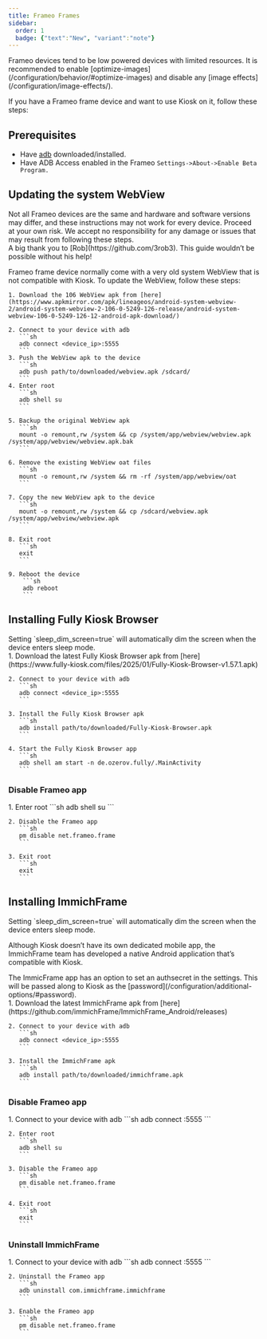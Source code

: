 ```yaml
---
title: Frameo Frames
sidebar:
  order: 1
  badge: {"text":"New", "variant":"note"}
---
```




<Aside type="note">
    Frameo devices tend to be low powered devices with limited resources. It is recommended to enable [optimize-images](/configuration/behavior/#optimize-images) and disable any [image effects](/configuration/image-effects/).
</Aside>

If you have a Frameo frame device and want to use Kiosk on it, follow these steps:

## Prerequisites

- Have [adb](https://developer.android.com/tools/releases/platform-tools) downloaded/installed.
- Have ADB Access enabled in the Frameo `Settings->About->Enable Beta Program.`


## Updating the system WebView


<Aside type="caution">
    Not all Frameo devices are the same and hardware and software versions may differ, and these instructions may not work for every device. Proceed at your own risk. We accept no responsibility for any damage or issues that may result from following these steps.
</Aside>

<Acknowledgement type="tip" title="Acknowledgement">
    A big thank you to [Rob](https://github.com/3rob3). This guide wouldn’t be possible without his help!
</Acknowledgement>

Frameo frame device normally come with a very old system WebView that is not compatible with Kiosk. To update the WebView, follow these steps:

<Steps>

    1. Download the 106 WebView apk from [here](https://www.apkmirror.com/apk/lineageos/android-system-webview-2/android-system-webview-2-106-0-5249-126-release/android-system-webview-106-0-5249-126-12-android-apk-download/)

    2. Connect to your device with adb
       ```sh
       adb connect <device_ip>:5555
       ```
    3. Push the WebView apk to the device
       ```sh
       adb push path/to/downloaded/webview.apk /sdcard/
       ```
    4. Enter root
       ```sh
       adb shell su
       ```

    5. Backup the original WebView apk
       ```sh
       mount -o remount,rw /system && cp /system/app/webview/webview.apk /system/app/webview/webview.apk.bak
       ```

    6. Remove the existing WebView oat files
       ```sh
       mount -o remount,rw /system && rm -rf /system/app/webview/oat
       ```

    7. Copy the new WebView apk to the device
       ```sh
       mount -o remount,rw /system && cp /sdcard/webview.apk /system/app/webview/webview.apk
       ```

    8. Exit root
       ```sh
       exit
       ```

    9. Reboot the device
        ```sh
        adb reboot
        ```

</Steps>


## Installing Fully Kiosk Browser

<Aside type="tip">
    Setting `sleep_dim_screen=true` will automatically dim the screen when the device enters sleep mode.
</Aside>

<Steps>
    1. Download the latest Fully Kiosk Browser apk from [here](https://www.fully-kiosk.com/files/2025/01/Fully-Kiosk-Browser-v1.57.1.apk)

    2. Connect to your device with adb
       ```sh
       adb connect <device_ip>:5555
       ```

    3. Install the Fully Kiosk Browser apk
       ```sh
       adb install path/to/downloaded/Fully-Kiosk-Browser.apk
       ```

    4. Start the Fully Kiosk Browser app
       ```sh
       adb shell am start -n de.ozerov.fully/.MainActivity
       ```

</Steps>


### Disable Frameo app

<Steps>
    1. Enter root
       ```sh
       adb shell su
       ```

    2. Disable the Frameo app
       ```sh
       pm disable net.frameo.frame
       ```

    3. Exit root
       ```sh
       exit
       ```
</Steps>

## Installing ImmichFrame

<Aside type="tip">
    Setting `sleep_dim_screen=true` will automatically dim the screen when the device enters sleep mode.
</Aside>

Although Kiosk doesn’t have its own dedicated mobile app, the ImmichFrame team has developed a native Android application that’s compatible with Kiosk.

<Aside type="note">
    The ImmicFrame app has an option to set an authsecret in the settings. This will be passed along to Kiosk as the [password](/configuration/additional-options/#password).
</Aside>

<Steps>
    1. Download the latest ImmichFrame apk from [here](https://github.com/immichFrame/ImmichFrame_Android/releases)

    2. Connect to your device with adb
       ```sh
       adb connect <device_ip>:5555
       ```

    3. Install the ImmichFrame apk
       ```sh
       adb install path/to/downloaded/immichframe.apk
       ```

</Steps>


### Disable Frameo app

<Steps>
    1. Connect to your device with adb
       ```sh
       adb connect <device_ip>:5555
       ```

    2. Enter root
       ```sh
       adb shell su
       ```

    3. Disable the Frameo app
       ```sh
       pm disable net.frameo.frame
       ```

    4. Exit root
       ```sh
       exit
       ```
</Steps>


### Uninstall ImmichFrame

<Steps>
    1. Connect to your device with adb
       ```sh
       adb connect <device_ip>:5555
       ```

    2. Uninstall the Frameo app
       ```sh
       adb uninstall com.immichframe.immichframe
       ```

    3. Enable the Frameo app
       ```sh
       pm disable net.frameo.frame
       ```
</Steps>

